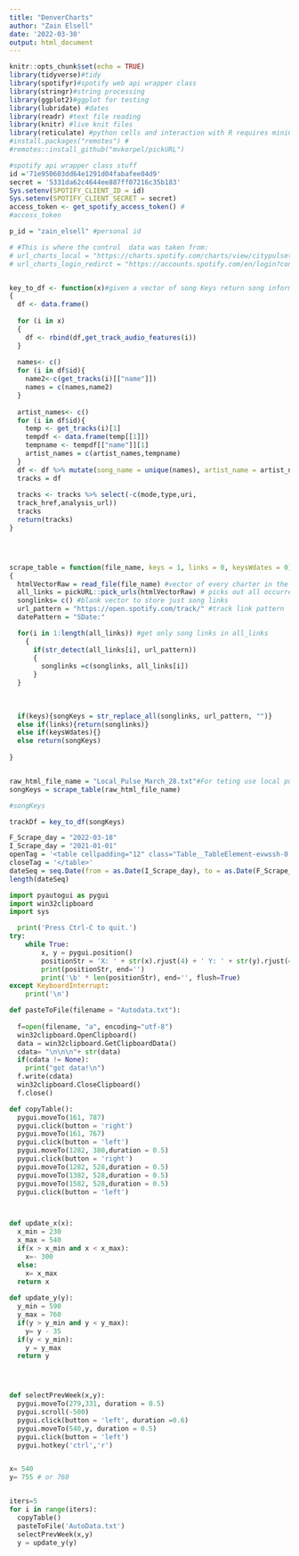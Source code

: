 ```yaml
---
title: "DenverCharts"
author: "Zain Elsell"
date: '2022-03-30'
output: html_document
---
```


```r
knitr::opts_chunk$set(echo = TRUE)
library(tidyverse)#tidy
library(spotifyr)#spotify web api wrapper class
library(stringr)#string processing
library(ggplot2)#ggplot for testing
library(lubridate) #dates
library(readr) #text file reading
library(knitr) #live knit files
library(reticulate) #python cells and interaction with R requires miniConda
#install.packages("remotes") #
#remotes::install_github("mvkorpel/pickURL")

```


```r
#spotify api wrapper class stuff 
id ='71e950603dd64e1291d04fabafee04d9'
secret = '5331da62c4644ee887ff07216c35b183'
Sys.setenv(SPOTIFY_CLIENT_ID = id)
Sys.setenv(SPOTIFY_CLIENT_SECRET = secret)
access_token <- get_spotify_access_token() #
#access_token
```



```r

p_id = "zain_elsell" #personal id

# #This is where the control  data was taken from:
# url_charts_local = "https://charts.spotify.com/charts/view/citypulsetrack-denver-weekly/latest"
# url_charts_login_redirct = "https://accounts.spotify.com/en/login?continue=https%3A%2F%2Fcharts.spotify.com/login"


key_to_df <- function(x)#given a vector of song Keys return song information from the spotify API 
{ 
  df <- data.frame()
  
  for (i in x) 
  {
    df <- rbind(df,get_track_audio_features(i))
  }
  
  names<- c()
  for (i in df$id){
    name2<-c(get_tracks(i)[["name"]])
    names = c(names,name2)
  }
  
  artist_names<- c()
  for (i in df$id){
    temp <- get_tracks(i)[1]
    tempdf <- data.frame(temp[[1]])
    tempname <- tempdf[["name"]][1]
    artist_names = c(artist_names,tempname)
  }
  df <- df %>% mutate(song_name = unique(names), artist_name = artist_names) %>% relocate(artist_name) %>% relocate(song_name)
  tracks = df
  
  tracks <- tracks %>% select(-c(mode,type,uri,	
  track_href,analysis_url))
  tracks
  return(tracks)
}




scrape_table = function(file_name, keys = 1, links = 0, keysWdates = 0)#params raw html table class you want to scrape .txt file name/ do you want just the song song keys? / do yo you want the full links to the tracks?
{
  htmlVectorRaw = read_file(file_name) #vector of every charter in the raw html
  all_links = pickURL::pick_urls(htmlVectorRaw) # picks out all occurrences of links in the raw html code
  songlinks= c() #blank vector to store just song links
  url_pattern = "https://open.spotify.com/track/" #track link pattern
  datePattern = "SDate:"

  for(i in 1:length(all_links)) #get only song links in all_links
    {
      if(str_detect(all_links[i], url_pattern))
      {
        songlinks =c(songlinks, all_links[i])
      }
  }
  
  
  
  if(keys){songKeys = str_replace_all(songlinks, url_pattern, "")}
  else if(links){return(songlinks)}
  else if(keysWdates){}
  else return(songKeys)
  
}


raw_html_file_name = "Local_Pulse_March_28.txt"#For teting use local pulse march 28 so we have control for values to expect
songKeys = scrape_table(raw_html_file_name)

#songKeys

trackDf = key_to_df(songKeys)


```



```r
F_Scrape_day = "2022-03-18"
I_Scrape_day = "2021-01-01"
openTag = '<table cellpadding="12" class="Table__TableElement-evwssh-0 eAsZoj ChartsTable__StyledTable-sc-1ye7294-5 iQeNyw"><colgroup><col width="48px"><col width="5%"><colwidth="64%">'
closeTag = '</table>'
dateSeq = seq.Date(from = as.Date(I_Scrape_day), to = as.Date(F_Scrape_day), by = 'weeks') # base 
length(dateSeq)
```



```python
import pyautogui as pygui
import win32clipboard
import sys
```

```python
  print('Press Ctrl-C to quit.')
try:
    while True:
        x, y = pygui.position()
        positionStr = 'X: ' + str(x).rjust(4) + ' Y: ' + str(y).rjust(4)
        print(positionStr, end='')
        print('\b' * len(positionStr), end='', flush=True)
except KeyboardInterrupt:
    print('\n')

```


```python


def pasteToFile(filename = "Autodata.txt"):
  
  f=open(filename, "a", encoding="utf-8")
  win32clipboard.OpenClipboard()
  data = win32clipboard.GetClipboardData()
  cdata= "\n\n\n"+ str(data) 
  if(cdata != None):
    print("got data!\n")  
  f.write(cdata)
  win32clipboard.CloseClipboard()
  f.close()

def copyTable():
  pygui.moveTo(161, 787)
  pygui.click(button = 'right')
  pygui.moveTo(161, 767)
  pygui.click(button = 'left')
  pygui.moveTo(1282, 380,duration = 0.5)
  pygui.click(button = 'right')
  pygui.moveTo(1282, 528,duration = 0.5)
  pygui.moveTo(1382, 528,duration = 0.5)
  pygui.moveTo(1582, 528,duration = 0.5)
  pygui.click(button = 'left')



def update_x(x):
  x_min = 230
  x_max = 540
  if(x > x_min and x < x_max):
    x=- 300
  else:
    x= x_max
  return x
  
def update_y(y):
  y_min = 590
  y_max = 760
  if(y > y_min and y < y_max):
    y= y - 35
  if(y < y_min):
    y = y_max
  return y




def selectPrevWeek(x,y):
  pygui.moveTo(279,331, duration = 0.5)
  pygui.scroll(-500)
  pygui.click(button = 'left', duration =0.6)
  pygui.moveTo(540,y, duration = 0.5)
  pygui.click(button = 'left')
  pygui.hotkey('ctrl','r')  



```


```python

x= 540
y= 755 # or 760


iters=5
for i in range(iters):
  copyTable()
  pasteToFile('AutoData.txt')
  selectPrevWeek(x,y)
  y = update_y(y)
  

```
















































































